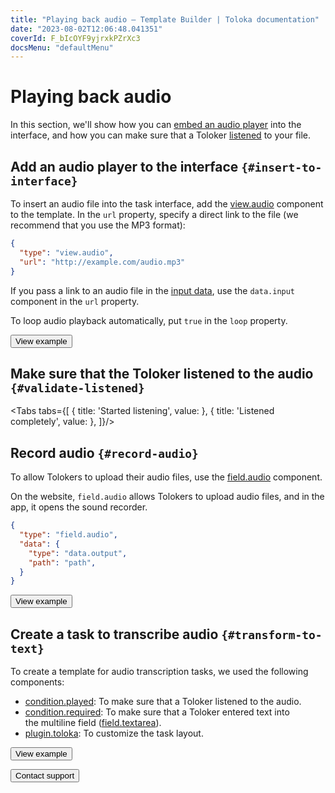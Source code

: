 ```yaml
---
title: "Playing back audio — Template Builder | Toloka documentation"
date: "2023-08-02T12:06:48.041351"
coverId: F_bIcOYF9yjrxkPZrXc3
docsMenu: "defaultMenu"
---
```



# Playing back audio

In this section, we'll show how you can [embed an audio player](#insert-to-interface) into the interface, and how you can make sure that a Toloker [listened](#validate-listened) to your file.

<TolokaTbSourceAddMedia/>

## Add an audio player to the interface `{#insert-to-interface}`

To insert an audio file into the task interface, add the [view.audio](/docs/template-builder/reference/view.audio) component to the template. In the `url` property, specify a direct link to the file (we recommend that you use the MP3 format):

```json
{
  "type": "view.audio",
  "url": "http://example.com/audio.mp3"
}
```

If you pass a link to an audio file in the [input data](/docs/template-builder/operations/work-with-data), use the `data.input` component in the `url` property.

To loop audio playback automatically, put `true` in the `loop` property.

<Button view="defaultInverse" size="l" type="link" url="https://ya.cc/t/hn12lyBE3ttC7a">View example</Button>

## Make sure that the Toloker listened to the audio `{#validate-listened}`

<Tabs tabs={[
  { title: 'Started listening', value: <PlayAudioList1/> },
  { title: 'Listened completely', value: <PlayAudioList2/> },
]}/>

## Record audio `{#record-audio}`

To allow Tolokers to upload their audio files, use the [field.audio](/docs/template-builder/reference/field.audio) component.

On the website, `field.audio` allows Tolokers to upload audio files, and in the app, it opens the sound recorder.

```json
{
  "type": "field.audio",
  "data": {
    "type": "data.output",
    "path": "path",
  }
}
```

<Button view="defaultInverse" size="l" type="link" url="https://ya.cc/t/uDWbPPCP3ttFAM">View example</Button>

## Create a task to transcribe audio `{#transform-to-text}`

To create a template for audio transcription tasks, we used the following components:

- [condition.played](/docs/template-builder/reference/condition.played): To make sure that a Toloker listened to the audio.
- [condition.required](/docs/template-builder/reference/condition.required): To make sure that a Toloker entered text into the multiline field ([field.textarea](/docs/template-builder/reference/field.textarea)).
- [plugin.toloka](/docs/template-builder/reference/plugin.toloka): To customize the task layout.

<Button view="defaultInverse" size="l" type="link" url="https://ya.cc/t/aAynLBRt3ttCCg">View example</Button>

<p></p>

<Button view="defaultInverse" size="l" type="link" url="/docs/guide/troubleshooting/support?form-source=template-builder-operations-play-audio">Contact support</Button>